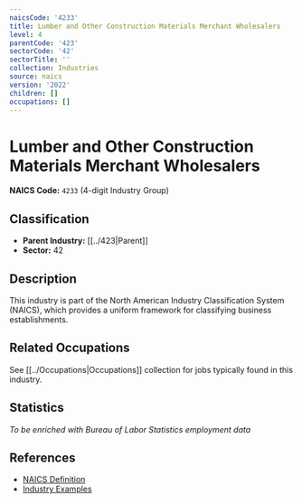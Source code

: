 ```yaml
---
naicsCode: '4233'
title: Lumber and Other Construction Materials Merchant Wholesalers
level: 4
parentCode: '423'
sectorCode: '42'
sectorTitle: ''
collection: Industries
source: naics
version: '2022'
children: []
occupations: []
---
```

# Lumber and Other Construction Materials Merchant Wholesalers

**NAICS Code:** `4233` (4-digit Industry Group)

## Classification

- **Parent Industry:** [[../423|Parent]]
- **Sector:** 42

## Description

This industry is part of the North American Industry Classification System (NAICS), which provides a uniform framework for classifying business establishments.

## Related Occupations

See [[../Occupations|Occupations]] collection for jobs typically found in this industry.

## Statistics

*To be enriched with Bureau of Labor Statistics employment data*

## References

- [NAICS Definition](https://www.census.gov/naics/)
- [Industry Examples](https://www.census.gov/naics/2022NAICS/)
